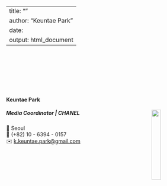 
---
title: ""
author: "Keuntae Park"
date: 
output: html_document
---

<link rel="stylesheet" href="styles.css" type="text/css">
<link rel="stylesheet" href="site_libs/academicons-1.9.1/css/academicons.min.css"/>


<br><br><br><br><br><br>

#### **Keuntae Park**
##### Media Coordinator | CHANEL <img src="images/Chanel_logo.png" style="width:22%;" align="right">

📍 Seoul <br>
📱 (+82) 10 - 6394 - 0157 <br>
✉️ [k.keuntae.park@gmail.com](mailto:k.keuntae.park@gmail.com) <br>